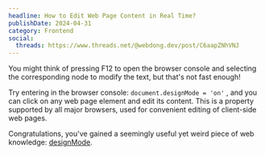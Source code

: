 ```yaml
---
headline: How to Edit Web Page Content in Real Time?
publishDate: 2024-04-31
category: Frontend
social:
  threads: https://www.threads.net/@webdong.dev/post/C6aapZNhVNJ
---
```


You might think of pressing F12 to open the browser console and selecting the corresponding node to modify the text, but that's not fast enough!

Try entering in the browser console: `document.designMode = 'on'` , and you can click on any web page element and edit its content. This is a property supported by all major browsers, used for convenient editing of client-side web pages.

Congratulations, you've gained a seemingly useful yet weird piece of web knowledge: [designMode](https://developer.mozilla.org/en-US/docs/Web/API/Document/designMode).
